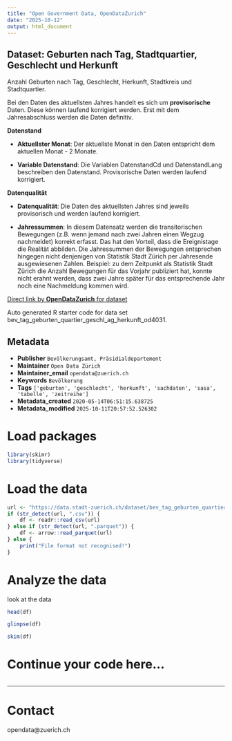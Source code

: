 ```yaml
---
title: "Open Government Data, OpenDataZurich"
date: "2025-10-12"
output: html_document
---
```


## Dataset: Geburten nach Tag, Stadtquartier, Geschlecht und Herkunft


Anzahl Geburten nach Tag, Geschlecht, Herkunft, Stadtkreis und Stadtquartier.

Bei den Daten des aktuellsten Jahres handelt es sich um **provisorische** Daten. Diese können laufend korrigiert werden. Erst mit dem Jahresabschluss werden die Daten definitiv.
 


**Datenstand**

- **Aktuellster Monat**: Der aktuellste Monat in den Daten entspricht dem aktuellen Monat - 2 Monate.

- **Variable Datenstand**: Die Variablen DatenstandCd und DatenstandLang beschreiben den Datenstand. Provisorische Daten werden laufend korrigiert.

 

[]()

**Datenqualität**

- **Datenqualität**: Die Daten des aktuellsten Jahres sind jeweils provisorisch und werden laufend korrigiert.

- **Jahressummen**: In diesem Datensatz werden die transitorischen Bewegungen (z.B. wenn jemand nach zwei Jahren einen Wegzug nachmeldet) korrekt erfasst. Das hat den Vorteil, dass die Ereignistage die Realität abbilden. Die Jahressummen der Bewegungen entsprechen hingegen nicht denjenigen von Statistik Stadt Zürich per Jahresende ausgewiesenen Zahlen. Beispiel: zu dem Zeitpunkt als Statistik Stadt Zürich die Anzahl Bewegungen für das Vorjahr publiziert hat, konnte nicht erahnt werden, dass zwei Jahre später für das entsprechende Jahr noch eine Nachmeldung kommen wird. 
 

[]()



[Direct link by **OpenDataZurich** for dataset](https://data.stadt-zuerich.ch/dataset/bev_tag_geburten_quartier_geschl_ag_herkunft_od4031)

Auto generated R starter code for data set bev_tag_geburten_quartier_geschl_ag_herkunft_od4031.

## Metadata

- **Publisher** `Bevölkerungsamt, Präsidialdepartement`
- **Maintainer** `Open Data Zürich`
- **Maintainer_email** `opendata@zuerich.ch`
- **Keywords** `Bevölk­erung`
- **Tags** `['geburten', 'geschlecht', 'herkunft', 'sachdaten', 'sasa', 'tabelle', 'zeitreihe']`
- **Metadata_created** `2020-05-14T06:51:15.638725`
- **Metadata_modified** `2025-10-11T20:57:52.526302`


# Load packages

```r
library(skimr)
library(tidyverse)
```

# Load the data

```r
url <- "https://data.stadt-zuerich.ch/dataset/bev_tag_geburten_quartier_geschl_ag_herkunft_od4031/download/BEV403OD4031.csv"
if (str_detect(url, ".csv")) {
    df <- readr::read_csv(url)
} else if (str_detect(url, ".parquet")) {
    df <- arrow::read_parquet(url)
} else {
    print("File format not recognised!")
}
```

# Analyze the data

look at the data
```r
head(df)
```

```r
glimpse(df)
```

```r
skim(df)
```

# Continue your code here...

```r

```

------------------------------------------------------------------------

# Contact

opendata@zuerich.ch
